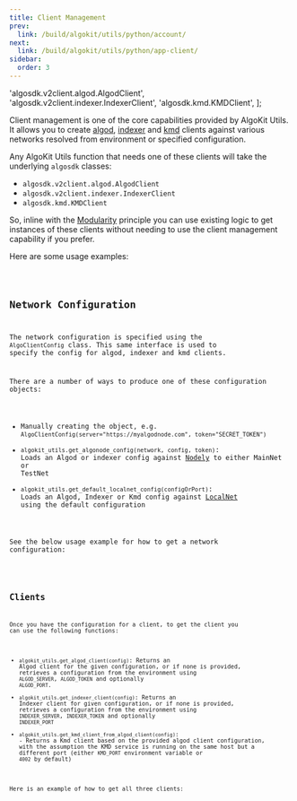 ```yaml
---
title: Client Management
prev:
  link: /build/algokit/utils/python/account/
next:
  link: /build/algokit/utils/python/app-client/
sidebar:
  order: 3
---
```


  'algosdk.v2client.algod.AlgodClient',
  'algosdk.v2client.indexer.IndexerClient',
  'algosdk.kmd.KMDClient',
];

Client management is one of the core capabilities provided by AlgoKit Utils.
It allows you to create [algod](https://developer.algorand.org/docs/rest-apis/algod), [indexer](https://developer.algorand.org/docs/rest-apis/indexer)
and [kmd](https://developer.algorand.org/docs/rest-apis/kmd) clients against various networks resolved from environment or specified configuration.

Any AlgoKit Utils function that needs one of these clients will take the underlying `algosdk` classes:

- `algosdk.v2client.algod.AlgodClient`
- `algosdk.v2client.indexer.IndexerClient`
- `algosdk.kmd.KMDClient`

So, inline with the [Modularity](overview#core-principles) principle you can use existing logic to get instances of these clients without needing to use the
client management capability if you prefer.

Here are some usage examples:

<Code code={example} lang='py' frame='none' mark={highlights} />

## Network Configuration

The network configuration is specified using the `AlgoClientConfig` class. This same interface is used to specify the config for algod, indexer and kmd clients.

There are a number of ways to produce one of these configuration objects:

- Manually creating the object, e.g. `AlgoClientConfig(server="https://myalgodnode.com", token="SECRET_TOKEN")`
- `algokit_utils.get_algonode_config(network, config, token)`: Loads an Algod or indexer config against [Nodely](https://nodely.io/api/) to either MainNet or TestNet
- `algokit_utils.get_default_localnet_config(configOrPort)`: Loads an Algod, Indexer or Kmd config against [LocalNet](https://github.com/algorandfoundation/algokit-cli/blob/main/docs/features/localnet.md) using the default configuration

See the below usage example for how to get a network configuration:

<Code code={networkExample} lang='py' frame='none' mark={highlights} />

## Clients

Once you have the configuration for a client, to get the client you can use the following functions:

- `algokit_utils.get_algod_client(config)`: Returns an Algod client for the given configuration, or if none is provided, retrieves a configuration from the environment using `ALGOD_SERVER`, `ALGOD_TOKEN` and optionally `ALGOD_PORT`.
- `algokit_utils.get_indexer_client(config)`: Returns an Indexer client for given configuration, or if none is provided, retrieves a configuration from the environment using `INDEXER_SERVER`, `INDEXER_TOKEN` and optionally `INDEXER_PORT`
- `algokit_utils.get_kmd_client_from_algod_client(config)`: - Returns a Kmd client based on the provided algod client configuration, with the assumption the KMD service is running on the same host but a different port (either `KMD_PORT` environment variable or `4002` by default)

Here is an example of how to get all three clients:

<Code code={clientsExample} lang='py' frame='none' mark={highlights} />
